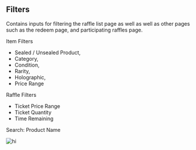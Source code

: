 ## Filters

Contains inputs for filtering the raffle list page as well as well as other pages such as the redeem page, and participating raffles page.

Item Filters
- Sealed / Unsealed Product, 
- Category, 
- Condition, 
- Rarity, 
- Holographic, 
- Price Range

Raffle Filters
- Ticket Price Range
- Ticket Quantity 
- Time Remaining

Search: Product Name

![hi](../../assets/base-layout.png)